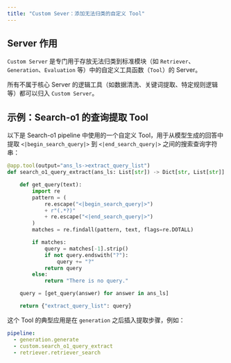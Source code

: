 ```yaml
---
title: "Custom Sever：添加无法归类的自定义 Tool"
---
```


## Server 作用

`Custom Server` 是专门用于存放无法归类到标准模块（如 `Retriever`、`Generation`、`Evaluation` 等）中的自定义工具函数（`Tool`）的 Server。

所有不属于核心 Server 的逻辑工具（如数据清洗、关键词提取、特定规则逻辑等）都可以归入 `Custom Server`。

## 示例：Search-o1 的查询提取 Tool

以下是 Search-o1 pipeline 中使用的一个自定义 Tool，用于从模型生成的回答中提取 `<|begin_search_query|>` 到 `<|end_search_query|>` 之间的搜索查询字符串：

```python
@app.tool(output="ans_ls->extract_query_list")
def search_o1_query_extract(ans_ls: List[str]) -> Dict[str, List[str]]:

    def get_query(text):
        import re
        pattern = (
            re.escape("<|begin_search_query|>")
            + r"(.*?)"
            + re.escape("<|end_search_query|>")
        )
        matches = re.findall(pattern, text, flags=re.DOTALL)

        if matches:
            query = matches[-1].strip()
            if not query.endswith("?"):
                query += "?"
            return query
        else:
            return "There is no query."

    query = [get_query(answer) for answer in ans_ls]

    return {"extract_query_list": query}
```

这个 Tool 的典型应用是在 `generation` 之后插入提取步骤，例如：

```yaml
pipeline:
  - generation.generate
  - custom.search_o1_query_extract
  - retriever.retriever_search
```